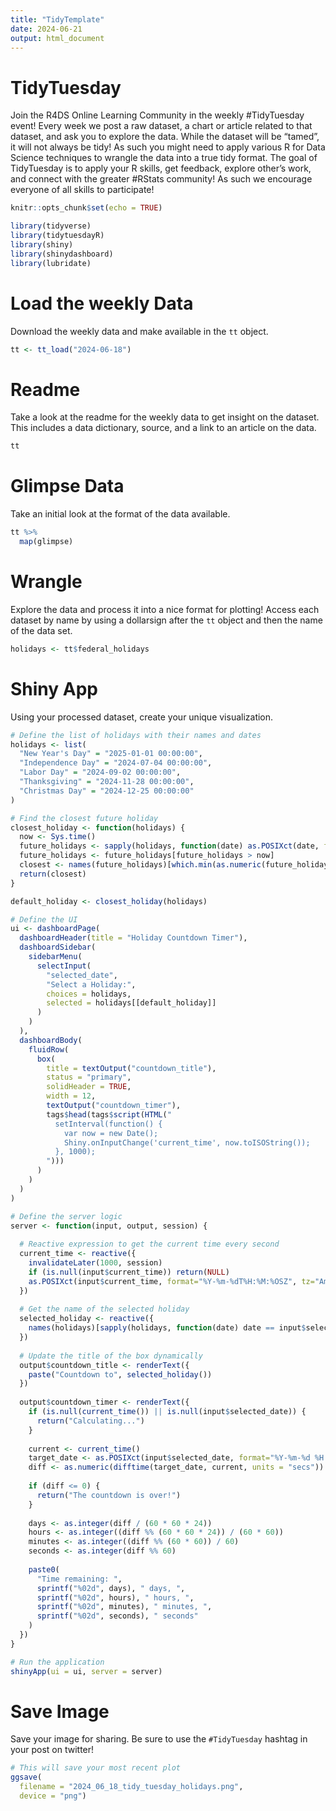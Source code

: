 ```yaml
---
title: "TidyTemplate"
date: 2024-06-21
output: html_document
---
```


# TidyTuesday

Join the R4DS Online Learning Community in the weekly #TidyTuesday event!
Every week we post a raw dataset, a chart or article related to that dataset, and ask you to explore the data.
While the dataset will be “tamed”, it will not always be tidy! As such you might need to apply various R for Data Science techniques to wrangle the data into a true tidy format.
The goal of TidyTuesday is to apply your R skills, get feedback, explore other’s work, and connect with the greater #RStats community!
As such we encourage everyone of all skills to participate!

```r

knitr::opts_chunk$set(echo = TRUE)

library(tidyverse)
library(tidytuesdayR)
library(shiny)
library(shinydashboard)
library(lubridate)

```

# Load the weekly Data

Download the weekly data and make available in the `tt` object.

```r

tt <- tt_load("2024-06-18")

```


# Readme

Take a look at the readme for the weekly data to get insight on the dataset.
This includes a data dictionary, source, and a link to an article on the data.

```r

tt

```


# Glimpse Data

Take an initial look at the format of the data available.

```r

tt %>% 
  map(glimpse)

```

# Wrangle

Explore the data and process it into a nice format for plotting! Access each dataset by name by using a dollarsign after the `tt` object and then the name of the data set.

```r

holidays <- tt$federal_holidays

```


# Shiny App

Using your processed dataset, create your unique visualization.

```r

# Define the list of holidays with their names and dates
holidays <- list(
  "New Year's Day" = "2025-01-01 00:00:00",
  "Independence Day" = "2024-07-04 00:00:00",
  "Labor Day" = "2024-09-02 00:00:00",
  "Thanksgiving" = "2024-11-28 00:00:00",
  "Christmas Day" = "2024-12-25 00:00:00"
)

# Find the closest future holiday
closest_holiday <- function(holidays) {
  now <- Sys.time()
  future_holidays <- sapply(holidays, function(date) as.POSIXct(date, format="%Y-%m-%d %H:%M:%S", tz="America/Los_Angeles"))
  future_holidays <- future_holidays[future_holidays > now]
  closest <- names(future_holidays)[which.min(as.numeric(future_holidays) - as.numeric(now))]
  return(closest)
}

default_holiday <- closest_holiday(holidays)

# Define the UI
ui <- dashboardPage(
  dashboardHeader(title = "Holiday Countdown Timer"),
  dashboardSidebar(
    sidebarMenu(
      selectInput(
        "selected_date",
        "Select a Holiday:",
        choices = holidays,
        selected = holidays[[default_holiday]]
      )
    )
  ),
  dashboardBody(
    fluidRow(
      box(
        title = textOutput("countdown_title"), 
        status = "primary", 
        solidHeader = TRUE, 
        width = 12,
        textOutput("countdown_timer"),
        tags$head(tags$script(HTML("
          setInterval(function() {
            var now = new Date();
            Shiny.onInputChange('current_time', now.toISOString());
          }, 1000);
        ")))
      )
    )
  )
)

```

```r

# Define the server logic
server <- function(input, output, session) {
  
  # Reactive expression to get the current time every second
  current_time <- reactive({
    invalidateLater(1000, session)
    if (is.null(input$current_time)) return(NULL)
    as.POSIXct(input$current_time, format="%Y-%m-%dT%H:%M:%OSZ", tz="America/Los_Angeles")
  })
  
  # Get the name of the selected holiday
  selected_holiday <- reactive({
    names(holidays)[sapply(holidays, function(date) date == input$selected_date)]
  })
  
  # Update the title of the box dynamically
  output$countdown_title <- renderText({
    paste("Countdown to", selected_holiday())
  })
  
  output$countdown_timer <- renderText({
    if (is.null(current_time()) || is.null(input$selected_date)) {
      return("Calculating...")
    }
    
    current <- current_time()
    target_date <- as.POSIXct(input$selected_date, format="%Y-%m-%d %H:%M:%S", tz="America/Los_Angeles")
    diff <- as.numeric(difftime(target_date, current, units = "secs"))
    
    if (diff <= 0) {
      return("The countdown is over!")
    }
    
    days <- as.integer(diff / (60 * 60 * 24))
    hours <- as.integer((diff %% (60 * 60 * 24)) / (60 * 60))
    minutes <- as.integer((diff %% (60 * 60)) / 60)
    seconds <- as.integer(diff %% 60)
    
    paste0(
      "Time remaining: ", 
      sprintf("%02d", days), " days, ",
      sprintf("%02d", hours), " hours, ",
      sprintf("%02d", minutes), " minutes, ",
      sprintf("%02d", seconds), " seconds"
    )
  })
}

# Run the application 
shinyApp(ui = ui, server = server)

```

# Save Image

Save your image for sharing. Be sure to use the `#TidyTuesday` hashtag in your post on twitter! 

```r

# This will save your most recent plot
ggsave(
  filename = "2024_06_18_tidy_tuesday_holidays.png",
  device = "png")

```
